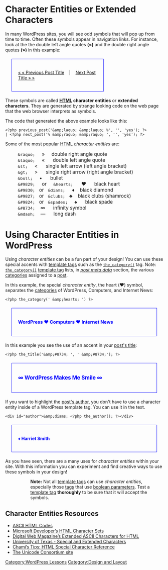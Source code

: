 =Character Entities or Extended Characters=
In many WordPress sites, you will see odd symbols that will pop up from time to time.  Often these symbols appear in navigation links.  For instance, look at the the double left angle quotes '''(&laquo;)''' and the double right angle quotes '''(&raquo;)''' in this example:

<div style="border:1px solid blue; width:50%; margin:20px; padding:20px">[[#Character Entities or Extended Characters|&laquo; &laquo; Previous Post Title]]&nbsp;&nbsp;&nbsp;&nbsp;|&nbsp;&nbsp;&nbsp;&nbsp;[[#Character Entities or Extended Characters|Next Post Title &raquo; &raquo; ]]</div>

These symbols are called '''[[Glossary#HTML|HTML]] character entities''' or '''extended characters'''.  They are generated by strange looking code on the web page that the web browser interprets as symbols.  

The code that generated the above example looks like this:
<pre><?php previous_post('&amp;laquo; &amp;laquo; %', '', 'yes'); ?>
| <?php next_post('% &amp;raquo; &amp;raquo; ', '', 'yes'); ?></pre>

Some of the most popular [[Glossary#HTML|HTML]] ''character entities'' are:

<div style="font-size:110%">
:<tt>&amp;raquo;</tt>&nbsp;&nbsp;&nbsp;&nbsp;&nbsp;&raquo;&nbsp;&nbsp;&nbsp;&nbsp;&nbsp;double right angle quote<br />
:<tt>&amp;laquo;</tt>&nbsp;&nbsp;&nbsp;&nbsp;&nbsp;&laquo; &nbsp;&nbsp;&nbsp;&nbsp;&nbsp;double left angle quote<br />
:<tt>&amp;lt;</tt>&nbsp;&nbsp;&nbsp;&nbsp;&nbsp;&lt; &nbsp;&nbsp;&nbsp;&nbsp;&nbsp;single left arrow (left angle bracket)<br />
:<tt>&amp;gt;</tt>&nbsp;&nbsp;&nbsp;&nbsp;&nbsp;&gt; &nbsp;&nbsp;&nbsp;&nbsp;&nbsp;single right arrow (right angle bracket)<br />
:<tt>&amp;bull;</tt>&nbsp;&nbsp;&nbsp;&nbsp;&nbsp;&bull; &nbsp;&nbsp;&nbsp;&nbsp;&nbsp;bullet<br />
:<tt>&amp;#9829;</tt>&nbsp;&nbsp;&nbsp;&nbsp;&nbsp;or&nbsp;&nbsp;&nbsp;&nbsp;&nbsp;<tt>&amp;hearts;</tt> &nbsp;&nbsp;&nbsp;&nbsp;&nbsp;&hearts; &nbsp;&nbsp;&nbsp;&nbsp;&nbsp;black heart<br />
:<tt>&amp;#9830;</tt>&nbsp;&nbsp;&nbsp;or&nbsp;&nbsp;&nbsp;<tt>&amp;diams;</tt>&nbsp;&nbsp;&nbsp;&nbsp;&nbsp;&#9830; &nbsp;&nbsp;&nbsp;black diamond<br />
:<tt>&amp;#9827;</tt>&nbsp;&nbsp;&nbsp;or&nbsp;&nbsp;&nbsp;<tt>&amp;clubs;</tt>&nbsp;&nbsp;&nbsp;&#9827; &nbsp;&nbsp;&nbsp;black clubs (shamrock)<br />
:<tt>&amp;#9824;</tt>&nbsp;&nbsp;&nbsp;or&nbsp;&nbsp;&nbsp;<tt>&amp;spades;</tt>&nbsp;&nbsp;&nbsp;&nbsp;&nbsp;&#9824; &nbsp;&nbsp;&nbsp;&nbsp;&nbsp;black spade<br />
:<tt>&amp;#8734;</tt>&nbsp;&nbsp;&nbsp;&nbsp;&#8734; &nbsp;&nbsp;&nbsp;&nbsp;&nbsp;infinity symbol<br />
:<tt>&amp;mdash;</tt>&nbsp;&nbsp;&nbsp;&nbsp;&mdash; &nbsp;&nbsp;&nbsp;&nbsp;&nbsp;long dash<br />
</div>

=Using Character Entities in WordPress=
Using ''character entities'' can be a fun part of your design!  You can use these special accents with [[Template Tags|template tags]] such as the [[Template Tags/the_category|<tt>the_category()</tt>]] tag.  Note:  [[Template Tags/the_category|<tt>the_category()</tt>]] [[Template Tags|template tag]] lists, in [[Post Meta Data Section|''post meta data'']] section, the various [[Glossary#Category|categories]] assigned to a [[Glossary#Post|post]].

In this example, the special ''character entity'', the heart ('''&hearts;''') symbol, separates the  [[Glossary#Category|categories]] of WordPress, Computers, and Internet News:

<pre><?php the_category(' &amp;hearts; ') ?></pre>

<div style="font-size: 105%; color: blue; font-weight:bold; margin:20px; padding: 20px; border:solid 1px blue">WordPress &hearts; Computers &hearts; Internet News</div>

In this example you see the use of an accent in your [[Template Tags/the_title|post's title]]:

<pre><?php the_title('&amp;#8734; ', ' &amp;#8734;'); ?> </pre>

<div style="font-size: 120%; color: blue; font-weight:bold; margin:20px; padding: 20px; border:solid 1px blue">&#8734; WordPress Makes Me Smile &#8734;</div>

If you want to highlight the [[Template Tags/the_author|post's author]], you don't have to use a character entity inside of a WordPress template tag.  You can use it in the text.

<pre><div id="author">&amp;diams; <?php the_author(); ?></div></pre>

<div style="color: blue; font-weight:bold; margin:20px; padding: 20px; border:solid 1px blue">&diams; Harriet Smith</div>

As you have seen, there are a many uses for ''character entities'' within your site.  With this information you can experiment and find creative ways to use these symbols in your design!

::'''Note:''' Not all [[Template_Tags|template tags]] can use ''character entities'', especially those [[Template_Tags|tags]] that use [[Template_Tags/How_to_Pass_Tag_Parameters#Boolean|boolean parameters]]. Test a [[Template_Tags|template tag]] '''thoroughly''' to be sure that it will accept the symbols.


==Character Entities Resources==

* [http://www.ascii.cl/htmlcodes.htm ASCII HTML Codes]
* [http://msdn.microsoft.com/library/default.asp?url=/workshop/author/dhtml/reference/charsets/charsets.asp Microsoft Developer&#8217;s HTML Character Sets]
* [http://www.digital-web.com/articles/extended_ascii_characters_for_html/ Digital Web Magazine&#8217;s Extended ASCII Characters for HTML]
* [http://www.utexas.edu/learn/html/spchar.html University of Texas - Special and Extended Characters]
* [http://www.chami.com/tips/internet/050798I.html Chami&#8217;s Tips: HTML Special Character Reference]
* [http://unicode.org/ The Unicode Consortium site]


[[Category:WordPress Lessons]]
[[Category:Design and Layout]]